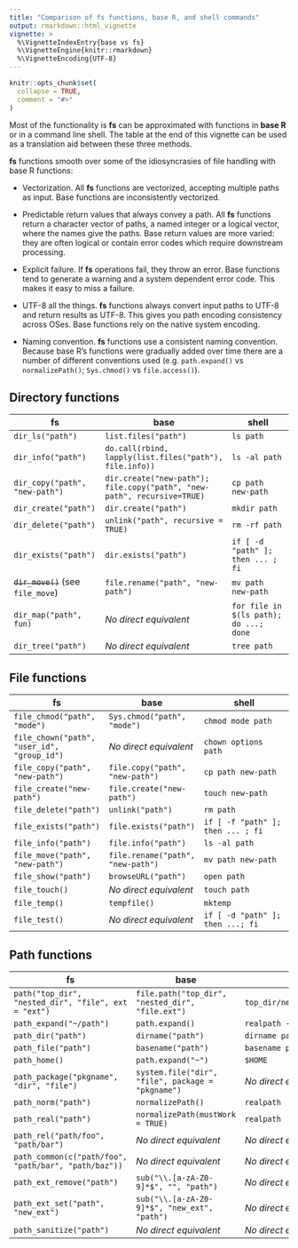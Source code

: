 ```yaml
---
title: "Comparison of fs functions, base R, and shell commands"
output: rmarkdown::html_vignette
vignette: >
  %\VignetteIndexEntry{base vs fs}
  %\VignetteEngine{knitr::rmarkdown}
  %\VignetteEncoding{UTF-8}
---
```


```r
knitr::opts_chunk$set(
  collapse = TRUE,
  comment = "#>"
)
```

Most of the functionality is **fs** can be approximated with functions in **base R**
or in a command line shell. The table at the end of this vignette can be used
as a translation aid between these three methods.

**fs** functions smooth over some of the idiosyncrasies of file handling with
base R functions:

* Vectorization. All **fs** functions are vectorized, accepting multiple paths
  as input. Base functions are inconsistently vectorized.

* Predictable return values that always convey a path. All **fs** functions
  return a character vector of paths, a named integer or a logical vector, where
  the names give the paths. Base return values are more varied: they are often
  logical or contain error codes which require downstream processing.

* Explicit failure. If **fs** operations fail, they throw an error. Base
  functions tend to generate a warning and a system dependent error code. This
  makes it easy to miss a failure.

* UTF-8 all the things. **fs** functions always convert input paths to UTF-8 and
  return results as UTF-8. This gives you path encoding consistency across OSes.
  Base functions rely on the native system encoding.

* Naming convention. **fs** functions use a consistent naming convention.
  Because base R's functions were gradually added over time there are a number
  of different conventions used (e.g. `path.expand()` vs `normalizePath()`;
  `Sys.chmod()` vs `file.access()`).

## Directory functions

| fs                                 | base                                                                    | shell                                |
| ---                                | ---                                                                     | ---                                  |
| `dir_ls("path")`                   | `list.files("path")`                                                    | `ls path`                            |
| `dir_info("path")`                 | `do.call(rbind, lapply(list.files("path"), file.info))`                 | `ls -al path`                        |
| `dir_copy("path", "new-path")`     | `dir.create("new-path"); file.copy("path", "new-path", recursive=TRUE)` | `cp path new-path`                   |
| `dir_create("path")`               | `dir.create("path")`                                                    | `mkdir path`                         |
| `dir_delete("path")`               | `unlink("path", recursive = TRUE)`                                      | `rm -rf path`                        |
| `dir_exists("path")`               | `dir.exists("path")`                                                    | `if [ -d "path" ]; then ... ; fi`    |
| ~~`dir_move()`~~ (see `file_move`) | `file.rename("path", "new-path")`                                       | `mv path new-path`                   |
| `dir_map("path", fun)`             | *No direct equivalent*                                                  | `for file in $(ls path); do ...; done` |
| `dir_tree("path")`                 | *No direct equivalent*                                                  | `tree path`                          |


## File functions

| fs                                          | base                              | shell                             |
| ---                                         | ---                               | ---                               |
| `file_chmod("path", "mode")`                | `Sys.chmod("path", "mode")`       | `chmod mode path`                 |
| `file_chown("path", "user_id", "group_id")` | *No direct equivalent*            | `chown options path `             |
| `file_copy("path", "new-path")`             | `file.copy("path", "new-path")`   | `cp path new-path`                |
| `file_create("new-path")`                   | `file.create("new-path")`         | `touch new-path`                  |
| `file_delete("path")`                       | `unlink("path")`                  | `rm path`                         |
| `file_exists("path")`                       | `file.exists("path")`             | `if [ -f "path" ]; then ... ; fi` |
| `file_info("path")`                         | `file.info("path")`               | `ls -al path`                     |
| `file_move("path", "new-path")`             | `file.rename("path", "new-path")` | `mv path new-path`                |
| `file_show("path")`                         | `browseURL("path")`               | `open path`                       |
| `file_touch()`                              | *No direct equivalent*            | `touch path`                      |
| `file_temp()`                               | `tempfile()`                      | `mktemp`                          |
| `file_test()`                               | *No direct equivalent*            | `if [ -d "path" ]; then ...; fi`  |

## Path functions

| fs                                                   | base                                              | shell                         |
| ---                                                  | ---                                               | ---                           |
| `path("top_dir", "nested_dir", "file", ext = "ext")` | `file.path("top_dir", "nested_dir", "file.ext")`  | `top_dir/nested_dir/file.ext` |
| `path_expand("~/path")`                              | `path.expand()`                                   | `realpath -m -s ~/path`       |
| `path_dir("path")`                                   | `dirname("path")`                                 | `dirname path`                |
| `path_file("path")`                                  | `basename("path")`                                | `basename path`               |
| `path_home()`                                        | `path.expand("~")`                                | `$HOME`                       |
| `path_package("pkgname", "dir", "file")`             | `system.file("dir", "file", package = "pkgname")` | *No direct equivalent*        |
| `path_norm("path")`                                  | `normalizePath()`                                 | `realpath`                    |
| `path_real("path")`                                  | `normalizePath(mustWork = TRUE)`                  | `realpath`                    |
| `path_rel("path/foo", "path/bar")`                   | *No direct equivalent*                            | *No direct equivalent*        |
| `path_common(c("path/foo", "path/bar", "path/baz"))` | *No direct equivalent*                            | *No direct equivalent*        |
| `path_ext_remove("path")`                            | `sub("\\.[a-zA-Z0-9]*$", "", "path")`             | *No direct equivalent*        |
| `path_ext_set("path", "new_ext")`                    | `sub("\\.[a-zA-Z0-9]*$", "new_ext", "path")`      | *No direct equivalent*        |
| `path_sanitize("path")`                              | *No direct equivalent*                            | *No direct equivalent*        |
